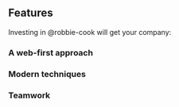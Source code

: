 ## Features

Investing in @robbie-cook will get your company:

### A web-first approach

### Modern techniques

### Teamwork